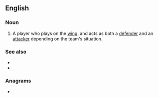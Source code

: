{{also|wingback|wing back}}
==English==

===Noun===
{{en-noun|head=[[wing]]-[[back]]}}

# {{lb|en|soccer}} A player who plays on the [[wing]], and acts as both a [[defender]] and an [[attacker]] depending on the team's situation.

===See also===
* {{l|en|centre-back}}
* {{l|en|fullback}}

===Anagrams===
* {{anagrams|en|a=abcgiknw|backwing}}